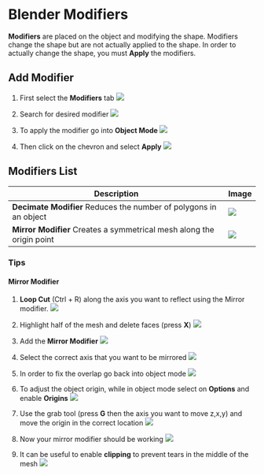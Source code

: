 # Blender Modifiers

**Modifiers** are placed on the object and modifying the shape. Modifiers change the shape but are not actually applied to the shape. In order to actually change the shape, you must **Apply** the modifiers.

## Add Modifier

1. First select the **Modifiers** tab
![](./assets/modifier-location.png)

2. Search for desired modifier
![](./assets/search-modifiers.png)

3. To apply the modifier go into **Object Mode**
![](./assets/edit-mode.png)

4. Then click on the chevron and select **Apply**
![](./assets/apply-modifier.png)

## Modifiers List

| Description | Image |
| -------------|-------|
| **Decimate Modifier** Reduces the number of polygons in an object | ![](./assets/decimate-modifier.gif) |
| **Mirror Modifier** Creates a symmetrical mesh along the origin point | ![](./assets/mirror-modifier.gif) |

### Tips

#### Mirror Modifier
1. **Loop Cut** (Ctrl + R) along the axis you want to reflect using the Mirror modifier.
![](./assets/add-loop-cut.png)

2. Highlight half of the mesh and delete faces (press **X**)
![](./assets/delete-faces.png)

3. Add the **Mirror Modifier**
![](./assets/add-mirror-modifier.png)

4. Select the correct axis that you want to be mirrored
![](./assets/select-correct-axis.png)

5. In order to fix the overlap go back into object mode
![](./assets/mirror-object-mode.png)

6. To adjust the object origin, while in object mode select on **Options** and enable **Origins**
![](./assets/affect-only-origins.png)

7. Use the grab tool (press **G** then the axis you want to move z,x,y) and move the origin in the correct location
![](./assets/move-origins.png)

8. Now your mirror modifier should be working
![](./assets/mirror-modifier-working.png)

9. It can be useful to enable **clipping** to prevent tears in the middle of the mesh
![](./assets/mirror-clipping.gif)
